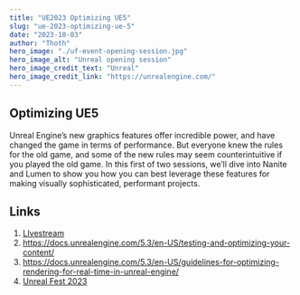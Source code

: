 ```yaml
---
title: "UE2023 Optimizing UE5"
slug: "ue-2023-optimizing-ue-5"
date: "2023-10-03"
author: "Thoth"
hero_image: "./uf-event-opening-session.jpg"
hero_image_alt: "Unreal opening session"
hero_image_credit_text: "Unreal"
hero_image_credit_link: "https://unrealengine.com/"
---
```


## Optimizing UE5

Unreal Engine’s new graphics features offer incredible power, and have changed the game in terms of performance. But everyone knew the rules for the old game, and some of the new rules may seem counterintuitive if you played the old game. In this first of two sessions, we’ll dive into Nanite and Lumen to show you how you can best leverage these features for making visually sophisticated, performant projects.

## Links
1. [LIvestream](https://www.youtube.com/live/Cb63bHkWkwk?feature=share)
1. https://docs.unrealengine.com/5.3/en-US/testing-and-optimizing-your-content/
1. https://docs.unrealengine.com/5.3/en-US/guidelines-for-optimizing-rendering-for-real-time-in-unreal-engine/
1. [Unreal Fest 2023](https://www.unrealengine.com/en-US/events/unreal-fest-2023)
